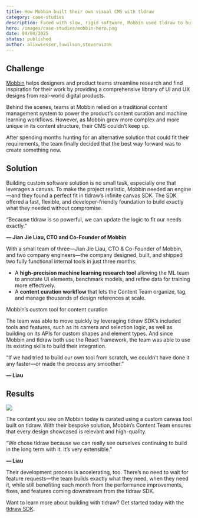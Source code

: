 ```yaml
---
title: How Mobbin built their own visual CMS with tldraw
category: case-studies
description: Faced with slow, rigid software, Mobbin used tldraw to build custom tools—faster than off-the-shelf solutions.
hero: /images/case-studies/mobbin-hero.png
date: 04/04/2025
status: published
author: alixwiesser,luwilson,steveruizok
---
```


## Challenge

[Mobbin](https://mobbin.com/) helps designers and product teams streamline research and find inspiration for their work by providing a comprehensive library of UI and UX designs from real-world digital products.

Behind the scenes, teams at Mobbin relied on a traditional content management system to power the product’s content curation and machine learning workflows. However, as Mobbin grew more complex and more unique in its content structure, their CMS couldn’t keep up.

After spending months hunting for an alternative solution that could fit their requirements, the team finally decided that the best way forward was to create something new.

## Solution

Building custom software solution is no small task, especially one that leverages a canvas. To make the project realistic, Mobbin needed an engine—and they found a perfect fit in tldraw’s infinite canvas SDK. The SDK offered a fast, flexible, and developer-friendly foundation to build exactly what they needed without compromise.

<Callout type="quote">
“Because tldraw is so powerful, we can update the logic to fit our needs exactly.”

**— Jian Jie Liau, CTO and Co-Founder of Mobbin**

</Callout>

With a small team of three—Jian Jie Liau, CTO & Co-Founder of Mobbin, and two company engineers—the company designed, built, and shipped two fully functional internal tools in just three months:

- A **high-precision machine learning research tool** allowing the ML team to annotate UI elements, benchmark models, and refine data for training more effectively.
- A **content curation workflow** that lets the Content Team organize, tag, and manage thousands of design references at scale.

Mobbin’s custom tool for content curation

The team was able to move quickly by leveraging tldraw SDK’s included tools and features, such as its camera and selection logic, as well as building on its APIs for custom shapes and element types. And since Mobbin and tldraw both use the React framework, the team was able to use its existing skills to build their integration.

<Callout type="quote">
“If we had tried to build our own tool from scratch, we couldn’t have done it any faster—or made the process any smoother.”

**— Liau**

</Callout>

## Results

<Image src="/images/case-studies/Mobbin-4.png" />

The content you see on Mobbin today is curated using a custom canvas tool built on tldraw. With their bespoke solution, Mobbin’s Content Team ensures that every design showcased is relevant and high-quality.

<Callout type="quote">
“We chose tldraw because we can really see ourselves continuing to build in the long term with it. It’s very extensible.”

**— Liau**

</Callout>

Their development process is accelerating, too. There’s no need to wait for feature requests—the team builds exactly what they need, when they need it, while still benefiting each month from the performance improvements, fixes, and features coming downstream from the tldraw SDK.

Want to learn more about building with tldraw? Get started today with the [tldraw SDK](http://tldraw.dev).
